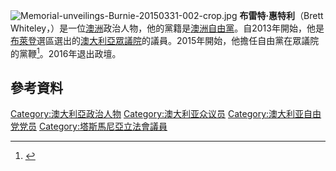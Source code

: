 [[File:Memorial-unveilings-Burnie-20150331-002-crop.jpg|thumb]]
'''布雷特·惠特利'''（Brett Whiteley，{{bd|1960年|7月1日}}）是一位[[澳洲|澳洲]]政治人物，他的黨籍是[[澳洲自由黨|澳洲自由黨]]。自2013年開始，他是[[布萊登_(澳大利亞國會選區)|布萊登]]選區選出的[[澳大利亞眾議院|澳大利亞眾議院]]的議員。2015年開始，他擔任自由黨在眾議院的黨鞭<ref>{{Cite web |url=http://www.examiner.com.au/story/3385038/whiteley-appointed-government-whip/?cs=95 |title=存档副本 |access-date=2016-03-06 |archive-date=2018-07-12 |archive-url=https://web.archive.org/web/20180712221612/https://www.examiner.com.au/story/3385038/whiteley-appointed-government-whip/?cs=95 |dead-url=no }}</ref>。2016年退出政壇。

==參考資料==
{{Reflist}}
[[Category:澳大利亞政治人物|Category:澳大利亞政治人物]]
[[Category:澳大利亚众议员|Category:澳大利亚众议员]]
[[Category:澳大利亚自由党党员|Category:澳大利亚自由党党员]]
[[Category:塔斯馬尼亞立法會議員|Category:塔斯馬尼亞立法會議員]]